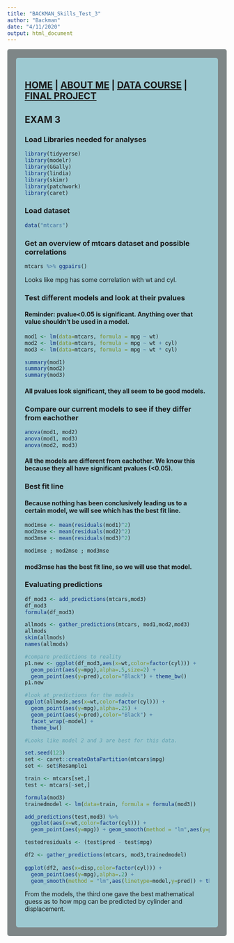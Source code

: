 ```yaml
---
title: "BACKMAN_Skills_Test_3"
author: "Backman"
date: "4/11/2020"
output: html_document
---
```

<style type="text/css">
.main-container {
  max-width: 1800px;
  margin-left: auto;
  margin-right: auto;
}
</style>

<style>
div.gray { background-color:#7e8687; border-radius: 5px; padding: 20px;}
</style>
<div class = "gray">



<style>
div.blue { background-color:#9dc9d1; border-radius: 5px; padding: 20px;}
</style>
<div class = "blue">

## [HOME](http://talia-backman.github.io/) | [ABOUT ME](http://talia-backman.github.io/about_me) | [DATA COURSE](http://talia-backman.github.io/data_course) | [FINAL PROJECT](http://talia-backman.github.io/final_project)

## EXAM 3

### **Load Libraries needed for analyses**
```r
library(tidyverse)
library(modelr)
library(GGally)
library(lindia)
library(skimr)
library(patchwork)
library(caret)
```

### **Load dataset**
```r
data("mtcars")
```

### **Get an overview of mtcars dataset and possible correlations**
```r
mtcars %>% ggpairs()
```

Looks like mpg has some correlation with wt and cyl.

### **Test different models and look at their pvalues**
#### Reminder: pvalue<0.05 is significant. Anything over that value shouldn't be used in a model.
```r
mod1 <- lm(data=mtcars, formula = mpg ~ wt)
mod2 <- lm(data=mtcars, formula = mpg ~ wt + cyl)
mod3 <- lm(data=mtcars, formula = mpg ~ wt * cyl)
```
```r
summary(mod1)
summary(mod2) 
summary(mod3)
```

#### All pvalues look significant, they all seem to be good models.

### **Compare our current models to see if they differ from eachother**
```r
anova(mod1, mod2) 
anova(mod1, mod3)
anova(mod2, mod3)
```

#### All the models are different from eachother.  We know this because they all have significant pvalues (<0.05).

### **Best fit line**
#### Because nothing has been conclusively leading us to a certain model, we will see which has the best fit line.
```r
mod1mse <- mean(residuals(mod1)^2)
mod2mse <- mean(residuals(mod2)^2)
mod3mse <- mean(residuals(mod3)^2)

mod1mse ; mod2mse ; mod3mse
```

#### mod3mse has the best fit line, so we will use that model.

### **Evaluating predictions**
```r
df_mod3 <- add_predictions(mtcars,mod3) 
df_mod3
formula(df_mod3)
```
```r
allmods <- gather_predictions(mtcars, mod1,mod2,mod3) 
allmods
skim(allmods)
names(allmods)
```

```r
#compare predictions to reality
p1.new <- ggplot(df_mod3,aes(x=wt,color=factor(cyl))) +
  geom_point(aes(y=mpg),alpha=.5,size=2) +
  geom_point(aes(y=pred),color="Black") + theme_bw()
p1.new
```

```r
#look at predictions for the models
ggplot(allmods,aes(x=wt,color=factor(cyl))) +
  geom_point(aes(y=mpg),alpha=.25) +
  geom_point(aes(y=pred),color="Black") +
  facet_wrap(~model) +
  theme_bw()

#Looks like model 2 and 3 are best for this data.  

set.seed(123)
set <- caret::createDataPartition(mtcars$mpg)
set <- set$Resample1

train <- mtcars[set,]
test <- mtcars[-set,]

formula(mod3)
trainedmodel <- lm(data=train, formula = formula(mod3))

add_predictions(test,mod3) %>%
  ggplot(aes(x=wt,color=factor(cyl))) +
  geom_point(aes(y=mpg)) + geom_smooth(method = "lm",aes(y=pred))

testedresiduals <- (test$pred - test$mpg)

df2 <- gather_predictions(mtcars, mod3,trainedmodel)
  
ggplot(df2, aes(x=disp,color=factor(cyl))) +
  geom_point(aes(y=mpg),alpha=.2) +
  geom_smooth(method = "lm",aes(linetype=model,y=pred)) + theme_bw()

```

From the models, the third one gave the best mathematical guess as to how mpg can be predicted by cylinder and displacement.  
